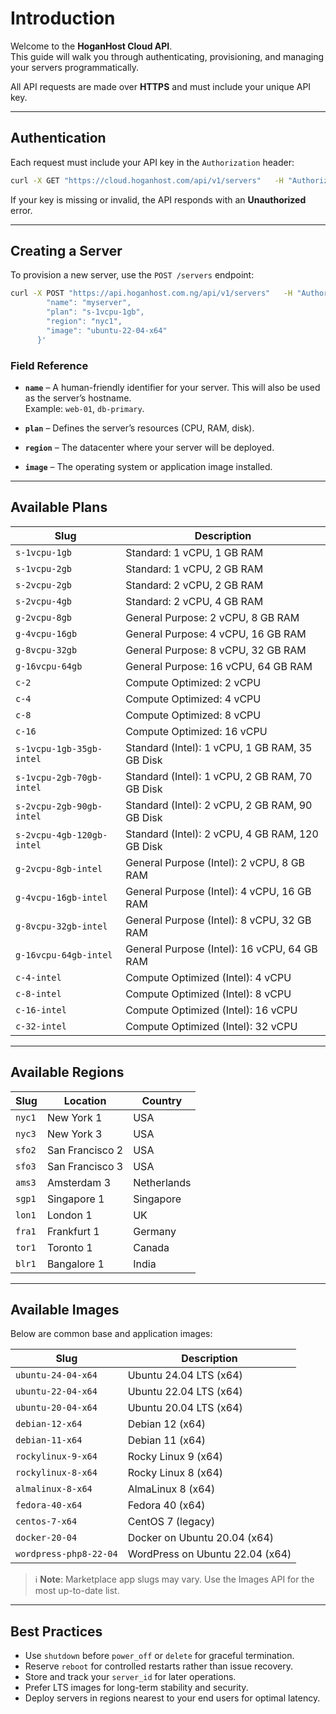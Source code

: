 # Introduction

Welcome to the **HoganHost Cloud API**.  
This guide will walk you through authenticating, provisioning, and managing your servers programmatically.

All API requests are made over **HTTPS** and must include your unique API key.

* * *

## Authentication

Each request must include your API key in the `Authorization` header:

```bash
curl -X GET "https://cloud.hoganhost.com/api/v1/servers"   -H "Authorization: Bearer YOUR_API_KEY"
```

If your key is missing or invalid, the API responds with an **Unauthorized** error.

* * *

## Creating a Server

To provision a new server, use the `POST /servers` endpoint:

```bash
curl -X POST "https://api.hoganhost.com.ng/api/v1/servers"   -H "Authorization: Bearer YOUR_API_KEY"   -H "Content-Type: application/json"   -d '{
        "name": "myserver",
        "plan": "s-1vcpu-1gb",
        "region": "nyc1",
        "image": "ubuntu-22-04-x64"
      }'
```

### Field Reference

-   **`name`** – A human-friendly identifier for your server. This will also be used as the server’s hostname.  
    Example: `web-01`, `db-primary`.
    
-   **`plan`** – Defines the server’s resources (CPU, RAM, disk).  
    
-   **`region`** – The datacenter where your server will be deployed.  
    
-   **`image`** – The operating system or application image installed.
    

* * *

## Available Plans

| Slug | Description |
| --- | --- |
| `s-1vcpu-1gb` | Standard: 1 vCPU, 1 GB RAM |
| `s-1vcpu-2gb` | Standard: 1 vCPU, 2 GB RAM |
| `s-2vcpu-2gb` | Standard: 2 vCPU, 2 GB RAM |
| `s-2vcpu-4gb` | Standard: 2 vCPU, 4 GB RAM |
| `g-2vcpu-8gb` | General Purpose: 2 vCPU, 8 GB RAM |
| `g-4vcpu-16gb` | General Purpose: 4 vCPU, 16 GB RAM |
| `g-8vcpu-32gb` | General Purpose: 8 vCPU, 32 GB RAM |
| `g-16vcpu-64gb` | General Purpose: 16 vCPU, 64 GB RAM |
| `c-2` | Compute Optimized: 2 vCPU |
| `c-4` | Compute Optimized: 4 vCPU |
| `c-8` | Compute Optimized: 8 vCPU |
| `c-16` | Compute Optimized: 16 vCPU |
| `s-1vcpu-1gb-35gb-intel` | Standard (Intel): 1 vCPU, 1 GB RAM, 35 GB Disk |
| `s-1vcpu-2gb-70gb-intel` | Standard (Intel): 1 vCPU, 2 GB RAM, 70 GB Disk |
| `s-2vcpu-2gb-90gb-intel` | Standard (Intel): 2 vCPU, 2 GB RAM, 90 GB Disk |
| `s-2vcpu-4gb-120gb-intel` | Standard (Intel): 2 vCPU, 4 GB RAM, 120 GB Disk |
| `g-2vcpu-8gb-intel` | General Purpose (Intel): 2 vCPU, 8 GB RAM |
| `g-4vcpu-16gb-intel` | General Purpose (Intel): 4 vCPU, 16 GB RAM |
| `g-8vcpu-32gb-intel` | General Purpose (Intel): 8 vCPU, 32 GB RAM |
| `g-16vcpu-64gb-intel` | General Purpose (Intel): 16 vCPU, 64 GB RAM |
| `c-4-intel` | Compute Optimized (Intel): 4 vCPU |
| `c-8-intel` | Compute Optimized (Intel): 8 vCPU |
| `c-16-intel` | Compute Optimized (Intel): 16 vCPU |
| `c-32-intel` | Compute Optimized (Intel): 32 vCPU |

* * *

## Available Regions

| Slug | Location | Country |
| --- | --- | --- |
| `nyc1` | New York 1 | USA |
| `nyc3` | New York 3 | USA |
| `sfo2` | San Francisco 2 | USA |
| `sfo3` | San Francisco 3 | USA |
| `ams3` | Amsterdam 3 | Netherlands |
| `sgp1` | Singapore 1 | Singapore |
| `lon1` | London 1 | UK |
| `fra1` | Frankfurt 1 | Germany |
| `tor1` | Toronto 1 | Canada |
| `blr1` | Bangalore 1 | India |

* * *

## Available Images

Below are common base and application images:

| Slug | Description |
| --- | --- |
| `ubuntu-24-04-x64` | Ubuntu 24.04 LTS (x64) |
| `ubuntu-22-04-x64` | Ubuntu 22.04 LTS (x64) |
| `ubuntu-20-04-x64` | Ubuntu 20.04 LTS (x64) |
| `debian-12-x64` | Debian 12 (x64) |
| `debian-11-x64` | Debian 11 (x64) |
| `rockylinux-9-x64` | Rocky Linux 9 (x64) |
| `rockylinux-8-x64` | Rocky Linux 8 (x64) |
| `almalinux-8-x64` | AlmaLinux 8 (x64) |
| `fedora-40-x64` | Fedora 40 (x64) |
| `centos-7-x64` | CentOS 7 (legacy) |
| `docker-20-04` | Docker on Ubuntu 20.04 (x64) |
| `wordpress-php8-22-04` | WordPress on Ubuntu 22.04 (x64) |

> ℹ️ **Note**: Marketplace app slugs may vary. Use the Images API for the most up-to-date list.

* * *

## Best Practices

-   Use `shutdown` before `power_off` or `delete` for graceful termination.
-   Reserve `reboot` for controlled restarts rather than issue recovery.
-   Store and track your `server_id` for later operations.
-   Prefer LTS images for long-term stability and security.
-   Deploy servers in regions nearest to your end users for optimal latency.
